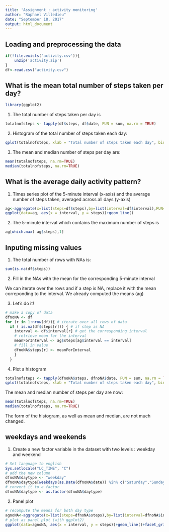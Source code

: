 ```yaml
---
title: 'Assignment : activity monitoring'
author: "Raphael Villedieu"
date: "September 18, 2017"
output: html_document
---
```


## Loading and preprocessing the data

```r
if(!file.exists('activity.csv')){
    unzip('activity.zip')
}
df<-read.csv("activity.csv")
```

## What is the mean total number of steps taken per day?

```r
library(ggplot2)
```
1. The total number of steps taken per day is

```r
totalnofsteps <- tapply(df$steps, df$date, FUN = sum, na.rm = TRUE)
```

2. Histogram of the total number of steps taken each day:

```r
qplot(totalnofsteps, xlab = "Total number of steps taken each day", binwidth=800)
```

3. The mean and median number of steps per day are:

```r
mean(totalnofsteps, na.rm=TRUE)
median(totalnofsteps, na.rm=TRUE)
```

## What is the average daily activity pattern?

1. Times series plot of the 5-minute interval (x-axis) and the average number of steps taken, averaged across all days (y-axis)

```r
ag<-aggregate(x=list(steps=df$steps),by=list(interval=df$interval),FUN=mean,na.rm=TRUE)
ggplot(data=ag, aes(x = interval, y = steps))+geom_line()
```

2. The 5-minute interval which contains the maximum number of steps is 
```r
ag[which.max( ag$steps),1]
```

## Inputing missing values

1. The total number of rows with NAs is:

```r
sum(is.na(df$steps))
```

2. Fill in the NAs with the mean for the corresponding 5-minute interval

We can iterate over the rows and if a step is NA, replace it with the mean correponding to the interval. We already computed the means (ag)

3. Let's do it!

```r
# make a copy of data
dfnoNA <- df
for (r in 1:nrow(df)){ # iterate over all rows of data
  if ( is.na(df$steps[r])) { # if step is NA
    interval <- df$interval[r] # get the corresponding interval
    # retrieve mean for the interval
    meanForInterval <- ag$steps[ag$interval == interval] 
    # fill in value
    dfnoNA$steps[r] <- meanForInterval
    }
  }
```

4. Plot a histogram

```r
totalnofsteps <- tapply(dfnoNA$steps, dfnoNA$date, FUN = sum, na.rm = TRUE)
qplot(totalnofsteps, xlab = "Total number of steps taken each day", binwidth=800)
```

The mean and median number of steps per day are now:

```r
mean(totalnofsteps, na.rm=TRUE)
median(totalnofsteps, na.rm=TRUE)
```

The form of the histogram, as well as mean and median, are not much changed.

## weekdays and weekends

1. Create a new factor variable in the dataset with two levels : weekday and weekend

```r
# Set language to english
Sys.setlocale("LC_TIME", "C")
# add the new column
dfnoNA$daytype <- "weekday"
dfnoNA$daytype[weekdays(as.Date(dfnoNA$date)) %in% c("Saturday","Sunday")] <- "weekend"
# convert it to a factor
dfnoNA$daytype <- as.factor(dfnoNA$daytype)
```

2. Panel plot

```r
# recompute the means for both day type
agnoNA<-aggregate(x=list(steps=dfnoNA$steps),by=list(interval=dfnoNA$interval, daytype=dfnoNA$daytype),FUN=mean)
# plot as panel plot (with ggplot2)
ggplot(data=agnoNA, aes(x = interval, y = steps))+geom_line()+facet_grid(daytype ~ .)
```

